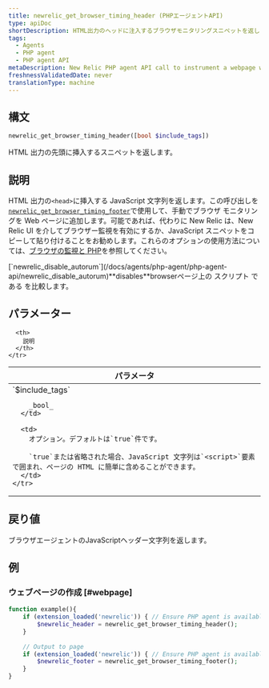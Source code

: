 ```yaml
---
title: newrelic_get_browser_timing_header (PHPエージェントAPI)
type: apiDoc
shortDescription: HTML出力のヘッドに注入するブラウザモニタリングスニペットを返します。
tags:
  - Agents
  - PHP agent
  - PHP agent API
metaDescription: New Relic PHP agent API call to instrument a webpage with New Relic. Pair with newrelic_get_browser_timing_footer.
freshnessValidatedDate: never
translationType: machine
---
```


## 構文

```php
newrelic_get_browser_timing_header([bool $include_tags])
```

HTML 出力の先頭に挿入する<InlinePopover type="browser"/>スニペットを返します。

## 説明

HTML 出力の`<head>`に挿入する JavaScript 文字列を返します。この呼び出しを[`newrelic_get_browser_timing_footer`](/docs/agents/php-agent/php-agent-api/newrelic_get_browser_timing_footer)で使用して、手動でブラウザ モニタリングを Web ページに追加します。可能であれば、代わりに New Relic は、New Relic UI を介してブラウザー監視を有効にするか、JavaScript スニペットをコピーして貼り付けることをお勧めします。これらのオプションの使用方法については、[ブラウザの監視と PHP](/docs/agents/php-agent/features/page-load-timing-php)を参照してください。

<Callout variant="tip">
  [`newrelic_disable_autorum`](/docs/agents/php-agent/php-agent-api/newrelic_disable_autorum)<DNT>**disables**</DNT>browserページ上の スクリプト である を比較します。
</Callout>

## パラメーター

<table>
  <thead>
    <tr>
      <th width="25%">
        パラメータ
      </th>

      <th>
        説明
      </th>
    </tr>
  </thead>

  <tbody>
    <tr>
      <td>
        `$include_tags`

        _bool_
      </td>

      <td>
        オプション。デフォルトは`true`件です。

        `true`または省略された場合、JavaScript 文字列は`<script>`要素で囲まれ、ページの HTML に簡単に含めることができます。
      </td>
    </tr>
  </tbody>
</table>

## 戻り値

ブラウザエージェントのJavaScriptヘッダー文字列を返します。

## 例

### ウェブページの作成 [#webpage]

```php
function example(){
    if (extension_loaded('newrelic')) { // Ensure PHP agent is available
        $newrelic_header = newrelic_get_browser_timing_header();
    }
    
    // Output to page
    if (extension_loaded('newrelic')) { // Ensure PHP agent is available
        $newrelic_footer = newrelic_get_browser_timing_footer();
    }
}
```
